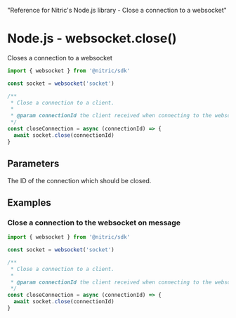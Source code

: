   "Reference for Nitric's Node.js library - Close a connection to a websocket"

# Node.js - websocket.close()

Closes a connection to a websocket

```javascript
import { websocket } from '@nitric/sdk'

const socket = websocket('socket')

/**
 * Close a connection to a client.
 *
 * @param connectionId the client received when connecting to the websocket
 */
const closeConnection = async (connectionId) => {
  await socket.close(connectionId)
}
```

## Parameters

<Properties>
  <Property name="connectionId" required type="string">
    The ID of the connection which should be closed.
  </Property>
</Properties>

## Examples

### Close a connection to the websocket on message

```javascript
import { websocket } from '@nitric/sdk'

const socket = websocket('socket')

/**
 * Close a connection to a client.
 *
 * @param connectionId the client received when connecting to the websocket
 */
const closeConnection = async (connectionId) => {
  await socket.close(connectionId)
}
```
